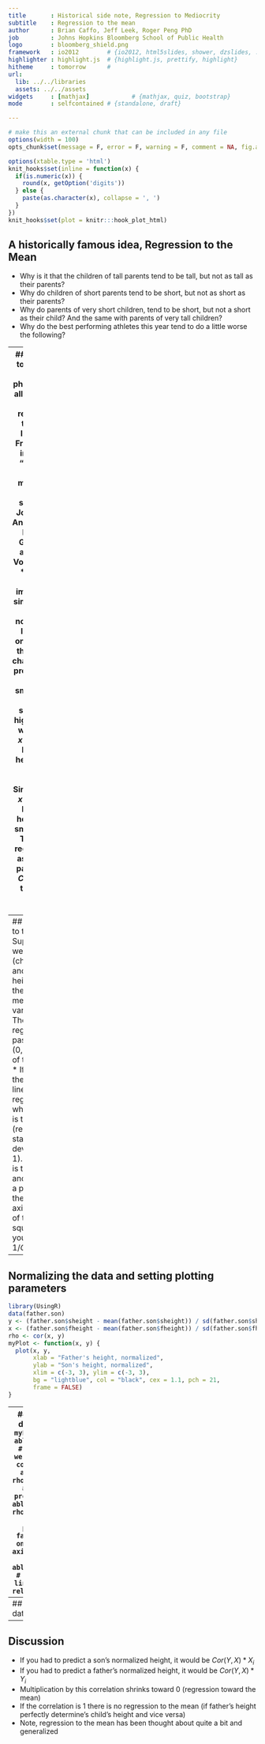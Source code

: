 ---
title       : Historical side note, Regression to Mediocrity
subtitle    : Regression to the mean
author      : Brian Caffo, Jeff Leek, Roger Peng PhD
job         : Johns Hopkins Bloomberg School of Public Health
logo        : bloomberg_shield.png
framework   : io2012        # {io2012, html5slides, shower, dzslides, ...}
highlighter : highlight.js  # {highlight.js, prettify, highlight}
hitheme     : tomorrow      # 
url:
  lib: ../../libraries
  assets: ../../assets
widgets     : [mathjax]            # {mathjax, quiz, bootstrap}
mode        : selfcontained # {standalone, draft}

---

```{r setup, cache = FALSE, echo = FALSE, message = FALSE, warning = FALSE, tidy = FALSE}
# make this an external chunk that can be included in any file
options(width = 100)
opts_chunk$set(message = F, error = F, warning = F, comment = NA, fig.align = 'center', dpi = 100, tidy = F, cache.path = '.cache/', fig.path = 'fig/')

options(xtable.type = 'html')
knit_hooks$set(inline = function(x) {
  if(is.numeric(x)) {
    round(x, getOption('digits'))
  } else {
    paste(as.character(x), collapse = ', ')
  }
})
knit_hooks$set(plot = knitr:::hook_plot_html)
```

## A historically famous idea, Regression to the Mean
* Why is it that the children of tall parents tend to be tall, but not as tall as their parents? 
* Why do children of short parents tend to be short, but not as short as their parents?
* Why do parents of very short children, tend to be short, but not a short as their child? And the same with parents of very tall children?
* Why do the best performing athletes this year tend to do a little worse the following?

---
## Regression to the mean
* These phenomena are all examples of so-called regression to the mean
* Invented by Francis Galton in the paper "Regression towvards mediocrity in hereditary stature" The Journal of the Anthropological Institute of Great Britain and Ireland , Vol. 15, (1886).
* Think of it this way, imagine if you simulated pairs of random normals
  * The largest first ones would be the largest by chance, and the probability that there are smaller for the second simulation is high.
  * In other words  $P(Y < x | X = x)$ gets bigger as $x$ heads into the very large values.
  * Similarly $P(Y > x | X = x)$ gets bigger as $x$ heads to very small values.
* Think of the regression line as the intrisic part.
  * Unless $Cor(Y, X) = 1$ the intrinsic part isn't perfect

---
## Regression to the mean
* Suppose that we normalize $X$ (child's height) and $Y$ (parent's height) so that they both have mean 0 and variance 1. 
* Then, recall, our regression line passes through $(0, 0)$ (the mean of the X and Y).
* If the slope of the regression line is $Cor(Y,X)$, regardless of which variable is the outcome (recall, both standard deviations are 1).
* Notice if $X$ is the outcome and you create a plot where $X$ is the horizontal axis, the slope of the least squares line that you plot is $1/Cor(Y, X)$. 

---
## Normalizing the data and setting plotting parameters
```{r, echo = TRUE}
library(UsingR)
data(father.son)
y <- (father.son$sheight - mean(father.son$sheight)) / sd(father.son$sheight)
x <- (father.son$fheight - mean(father.son$fheight)) / sd(father.son$fheight)
rho <- cor(x, y)
myPlot <- function(x, y) {
  plot(x, y, 
       xlab = "Father's height, normalized",
       ylab = "Son's height, normalized",
       xlim = c(-3, 3), ylim = c(-3, 3),
       bg = "lightblue", col = "black", cex = 1.1, pch = 21, 
       frame = FALSE)
}
```

---
## Plot the data, code
```
myPlot(x, y)
abline(0, 1) # if there were perfect correlation
abline(0, rho, lwd = 2) # father predicts son
abline(0, 1 / rho, lwd = 2) # son predicts father, son on vertical axis
abline(h = 0); abline(v = 0) # reference lines for no relathionship
```

---
## Plot the data, results
```{r, fig.height=6,fig.width=6,echo=FALSE}
myPlot(x, y)
abline(0, 1)
abline(0, rho, lwd = 2)
abline(0, 1 / rho, lwd = 2)
abline(h = 0); abline(v = 0) 
```

---
## Discussion
* If you had to predict a son's normalized height, it would be
  $Cor(Y, X) * X_i$ 
* If you had to predict a father's normalized height, it would be
  $Cor(Y, X) * Y_i$
* Multiplication by this correlation shrinks toward 0 (regression toward the mean)
* If the correlation is 1 there is no regression to the mean (if father's height perfectly determine's child's height and vice versa)
* Note, regression to the mean has been thought about quite a bit and generalized 
